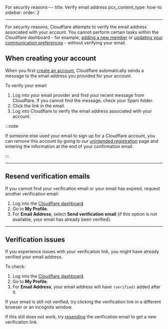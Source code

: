 For security reasons---
title: Verify email address
pcx_content_type: how-to
sidebar:
  order: 2

---

For security reasons, Cloudflare attempts to verify the email address associated with your account. You cannot perform certain tasks within the Cloudflare dashboard - for example, [adding a new member](/fundamentals/setup/manage-members/manage/#add-account-members) or [updating your communication preferences](/fundamentals/setup/account/customize-account/communication-preference/) - without verifying your email.

## When creating your account

When you first [create an account](/fundamentals/setup/account/create-account/), Cloudflare automatically sends a message to the email address you provided for your account.

To verify your email:

1. Log into your email provider and find your recent message from Cloudflare. If you cannot find the message, check your Spam folder.
2. Click the link in the email.
3. Log into Cloudflare to verify the email address associated with your account.

:::note


If someone else used your email to sign up for a Cloudflare account, you can remove this account by going to our [unintended registration](https://dash.cloudflare.com/unintended-registration) page and entering the information at the end of your confirmation email.


:::

***

## Resend verification emails

If you cannot find your verification email or your email has expired, request another verification email:

1. Log into the [Cloudflare dashboard](https://dash.cloudflare.com).
2. Go to **My Profile**.
3. For **Email Address**, select **Send verification email** (if this option is not available, your email has already been verified).

***

## Verification issues

If you experience issues with your verification link, you might have already verified your email address.

To check:

1. Log into the [Cloudflare dashboard](https://dash.cloudflare.com).
2. Go to **My Profile**.
3. For **Email Address**, your email address will have `(verified)` added after it.

If your email is still not verified, try clicking the verification link in a different browser or an incognito window.

If this still does not work, try [resending](#resend-verification-emails) the verification email to get a new verification link.
